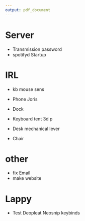 ```yaml
---
output: pdf_document
---
```


# Server

+ Transmission password
+ spotifyd Startup

# IRL

+ kb mouse sens

+ Phone Joris
+ Dock
+ Keyboard tent 3d p
+ Desk mechanical lever
+ Chair

# other

+ fix Email
+ make website


# Lappy

+ Test Deopleat Neosnip keybinds
